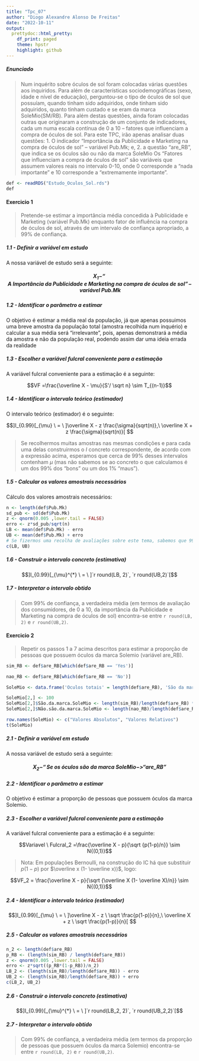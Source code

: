 ---
title: "Tpc_07"
author: "Diogo Alexandre Alonso De Freitas"
date: "2022-10-11"
output:
  prettydoc::html_pretty:
    df_print: paged
    theme: hpstr
    highlight: github
---
##### Enunciado

> Num inquérito sobre óculos de sol foram colocadas várias questões aos inquiridos. Para além 
de características sociodemográficas (sexo, idade e nível de educação), perguntou-se o tipo 
de óculos de sol que possuíam, quando tinham sido adquiridos, onde tinham sido adquiridos, 
quanto tinham custado e se eram da marca SoleMio(SM/RB). 
Para além destas questões, ainda foram colocadas outras que originaram a construção de 
um conjunto de indicadores, cada um numa escala contínua de 0 a 10 – fatores que 
influenciam a compra de óculos de sol.
Para este TPC, irão apenas analisar duas questões: 1. O indicador “Importância da 
Publicidade e Marketing na compra de óculos de sol” – variável Pub.Mk; e, 2. a questão 
“are_RB”, que indica se os óculos são ou não da marca SoleMio
Os “Fatores que influenciam a compra de óculos de sol” são variáveis que assumem valores 
reais no intervalo 0-10, onde 0 corresponde a “nada importante” e 10 corresponde a 
“extremamente importante”. 

```{r}
def <- readRDS("Estudo_Oculos_Sol.rds")
def
```

#### Exercicio 1 

> Pretende-se estimar a importância média concedida à Publicidade e Marketing (variável 
Pub.Mk) enquanto fator de influência na compra de óculos de sol, através de um intervalo de
confiança apropriado, a 99% de confiança.

##### 1.1 -  Definir a variável em estudo

A nossa variável de estudo será a seguinte:

##### $$ X_1 -“A \ Importância \ da \ Publicidade \ e \ Marketing \ na \ compra \ de \ óculos \ de \ sol” – \ variável \ Pub.Mk $$

##### 1.2 -  Identificar o parâmetro a estimar

O objetivo é estimar a média real da população, já que apenas possuimos uma breve amostra da população total (amostra recolhida num inquério) e calcular a sua média será "irrelevante", pois, apenas demonstrará a média da amostra e não da população real, podendo assim dar uma ideia errada da realidade

##### 1.3 - Escolher a variável fulcral conveniente para a estimação

A variável fulcral conveniente para a estimação é a seguinte:

$$VF =\frac{\overline X - \mu}{S'/ \sqrt n} \sim T_{(n-1)}$$

##### 1.4 - Identificar o intervalo teórico (estimador)

O intervalo teórico (estimador) é o seguinte:


$$]I_{0.99}[_{\mu} \ = \ ]\overline X - z \frac{\sigma}{sqrt(n)},\ \overline X + z \frac{\sigma}{sqrt(n)}[ $$

> Se recolhermos muitas amostras nas mesmas condições e para cada uma delas construirmos o $I$ concreto correspondente, de acordo com a expressão acima, esperamos que cerca de 99% desses intervalos contenham $\mu$ (mas não sabemos se ao concreto o que calculamos é um dos 99% dos "bons" ou um dos 1% "maus").

##### 1.5 - Calcular os valores amostrais necessários

Cálculo dos valores amostrais necessários:

```{r}
n <- length(def$Pub.Mk)
sd_pub <- sd(def$Pub.Mk)
z <- qnorm(0.005 ,lower.tail = FALSE)
erro <- z*sd_pub/sqrt(n)
LB <- mean(def$Pub.Mk) - erro
UB <- mean(def$Pub.Mk) + erro
# Se fizermos uma recolha de avaliações sobre este tema, sabemos que 99% das avaliações vão estar entre o seguinte intervalo
c(LB, UB)
```

##### 1.6 - Construir o intervalo concreto (estimativa)

$$]I_{0.99}[_{\mu}^{*} \ = \ ]`r round(LB, 2)`, `r round(UB,2)`[$$

##### 1.7 - Interpretar o intervalo obtido

> Com 99% de confiança, a verdadeira média (em termos de avaliação dos consumidores, de 0 a 10, da importância da Publicidade e Marketing na compra de óculos de sol) encontra-se entre `r round(LB, 2)` e `r round(UB,2)`.

#### Exercicio 2

> Repetir os passos 1 a 7 acima descritos para estimar a proporção de pessoas que possuem 
óculos da marca Solemio (variável are_RB).

```{r}
sim_RB <- def$are_RB[which(def$are_RB == 'Yes')]

nao_RB <- def$are_RB[which(def$are_RB == 'No')]

SoleMio <- data.frame('Oculos totais' = length(def$are_RB), 'São da marca SoleMio' = length(sim_RB), 'Não são da marca SoleMio' = length(nao_RB))

SoleMio[2,] <- 100
SoleMio[2,]$São.da.marca.SoleMio <- length(sim_RB)/length(def$are_RB) * 100
SoleMio[2,]$Não.são.da.marca.SoleMio <- length(nao_RB)/length(def$are_RB) * 100

row.names(SoleMio) <- c("Valores Absolutos", "Valores Relativos")
t(SoleMio)
```

##### 2.1 -  Definir a variável em estudo

A nossa variável de estudo será a seguinte:

##### $$ X_2 -“ Se \ os \ óculos \ são \ da \ marca \ SoleMio -> “are\_RB”$$

##### 2.2 -  Identificar o parâmetro a estimar

O objetivo é estimar a proporção de pessoas que possuem óculos da marca Solemio.

##### 2.3 - Escolher a variável fulcral conveniente para a estimação

A variável fulcral conveniente para a estimação é a seguinte:

$$Variavel \ Fulcral_2 =\frac{\overline X - p}{\sqrt {p(1-p)/n}} \sim N{(0,1)}$$

> Nota:
Em populações Bernoulli, na construção do IC há que substituir $p(1−p)$ por $\overline x (1- \overline x))$, logo:


$$VF_2 = \frac{\overline X - p}{\sqrt {\overline X (1- \overline X)/n}} \sim N{(0,1)}$$

##### 2.4 - Identificar o intervalo teórico (estimador)

$$]I_{0.99}[_{\mu} \ = \ ]\overline X - z \ \sqrt \frac{p(1-p)}{n},\ \overline X + z \ \sqrt \frac{p(1-p)}{n}[ $$

##### 2.5 - Calcular os valores amostrais necessários

```{r}
n_2 <- length(def$are_RB)
p_RB <- (length(sim_RB) / length(def$are_RB))
z <- qnorm(0.005 ,lower.tail = FALSE)
erro <- z*sqrt((p_RB*(1-p_RB))/n_2)
LB_2 <- (length(sim_RB)/length(def$are_RB)) - erro
UB_2 <- (length(sim_RB)/length(def$are_RB)) + erro
c(LB_2, UB_2)
```

##### 2.6 - Construir o intervalo concreto (estimativa)

$$]I_{0.99}[_{\mu}^{*} \ = \ ]`r round(LB_2, 2)`, `r round(UB_2,2)`[$$

##### 2.7 - Interpretar o intervalo obtido

> Com 99% de confiança, a verdadeira média (em termos da proporção de pessoas que possuem 
óculos da marca Solemio) encontra-se entre `r round(LB, 2)` e `r round(UB,2)`.

